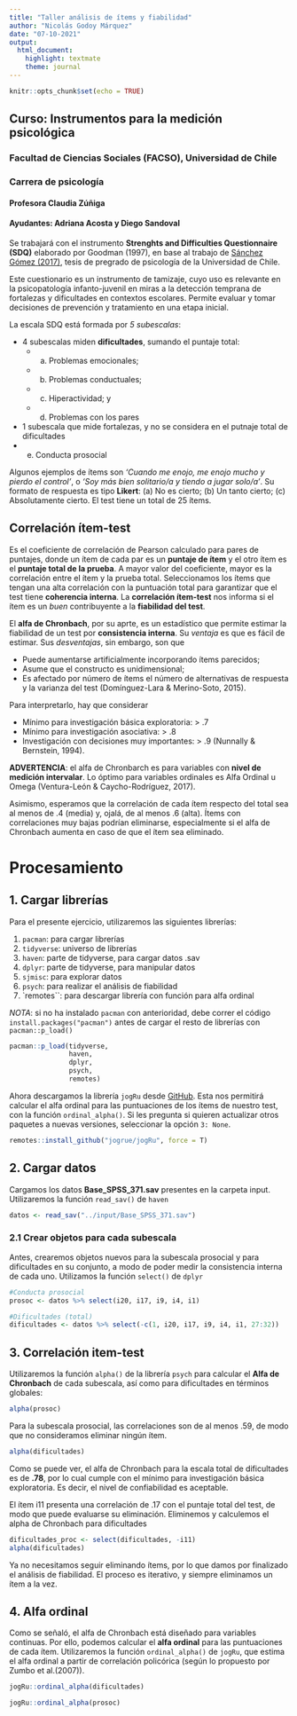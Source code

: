 ```yaml
---
title: "Taller análisis de ítems y fiabilidad"
author: "Nicolás Godoy Márquez"
date: "07-10-2021"
output: 
  html_document: 
    highlight: textmate
    theme: journal
---
```


```r
knitr::opts_chunk$set(echo = TRUE)
```

## Curso: Instrumentos para la medición psicológica
### Facultad de Ciencias Sociales (FACSO), Universidad de Chile
### Carrera de psicología
#### Profesora Claudia Zúñiga
#### Ayudantes: Adriana Acosta y Diego Sandoval

Se trabajará con el instrumento **Strenghts and Difficulties Questionnaire (SDQ)** elaborado por Goodman (1997), en base al trabajo de [Sánchez Gómez (2017)](https://repositorio.uchile.cl/handle/2250/145009), tesis de pregrado de psicología de la Universidad de Chile. 

Este cuestionario es un instrumento de tamizaje, cuyo uso es relevante en la psicopatología infanto-juvenil en miras a la detección temprana de fortalezas y dificultades en contextos escolares. Permite evaluar y tomar decisiones de prevención y tratamiento en una etapa inicial. 

La escala SDQ está formada por *5 subescalas*:

- 4 subescalas miden **dificultades**, sumando el puntaje total:
  + a) Problemas emocionales;
  + b) Problemas conductuales;
  + c) Hiperactividad; y 
  + d) Problemas con los pares
  
- 1 subescala que mide fortalezas, y no se considera en el putnaje total de dificultades
 + e) Conducta prosocial
 
Algunos ejemplos de ítems son *'Cuando me enojo, me enojo mucho y pierdo el control'*, o *'Soy más bien solitario/a y tiendo a jugar solo/a'*. Su formato de respuesta es tipo **Likert**: (a) No es cierto; (b) Un tanto cierto; (c) Absolutamente cierto. El test tiene un total de 25 ítems.

## Correlación ítem-test

Es el coeficiente de correlación de Pearson calculado para pares de puntajes, donde un ítem de cada par es un **puntaje de ítem** y el otro ítem es el **puntaje total de la prueba**. A mayor valor del coeficiente, mayor es la correlación entre el ítem y la prueba total. Seleccionamos los ítems que tengan una alta correlación con la puntuación total para garantizar que el test tiene **coherencia interna**. La **correlación ítem-test** nos informa si el ítem es un *buen* contribuyente a la **fiabilidad del test**.

El **alfa de Chronbach**, por su aprte, es un estadístico que permite estimar la fiabilidad de un test por **consistencia interna**. Su *ventaja* es que es fácil de estimar. Sus *desventajas*, sin embargo, son que

- Puede aumentarse artificialmente incorporando ítems parecidos;
- Asume que el constructo es unidimensional;
- Es afectado por número de ítems el número de alternativas de respuesta y la varianza del test (Domínguez-Lara & Merino-Soto, 2015). 

Para interpretarlo, hay que considerar 

- Mínimo para investigación básica exploratoria: > .7
- Mínimo para investigación asociativa: > .8
- Investigación con decisiones muy importantes: > .9 (Nunnally & Bernstein, 1994). 

**ADVERTENCIA**: el alfa de Chronbarch es para variables con **nivel de medición intervalar**. Lo óptimo para variables ordinales es Alfa Ordinal u Omega (Ventura-León & Caycho-Rodríguez, 2017). 

Asimismo, esperamos que la correlación de cada ítem respecto del total sea al menos de .4 (media) y, ojalá, de al menos .6 (alta). Ítems con correlaciones muy bajas podrían eliminarse, especialmente si el alfa de Chronbach aumenta en caso de que el ítem sea eliminado. 

# Procesamiento

## 1. Cargar librerías

Para el presente ejercicio, utilizaremos las siguientes librerías:

1. `pacman`: para cargar librerías
1. `tidyverse`: universo de librerías
1. `haven`: parte de tidyverse, para cargar datos .sav
1. `dplyr`: parte de tidyverse, para manipular datos
1. `sjmisc`: para explorar datos
1. `psych`: para realizar el análisis de fiabilidad
1. `remotes``: para descargar librería con función para alfa ordinal 

*NOTA*: si no ha instalado `pacman` con anterioridad, debe correr el código `install.packages("pacman")` antes de cargar el resto de librerías con `pacman::p_load()`

```r
pacman::p_load(tidyverse,
               haven,
               dplyr,
               psych,
               remotes)
```

Ahora descargamos la librería `jogRu` desde [GitHub](https://github.com/jogrue/jogRu/). Esta nos permitirá calcular el alfa ordinal para las puntuaciones de los ítems de nuestro test, con la función `ordinal_alpha()`. Si les pregunta si quieren actualizar otros paquetes a nuevas versiones, seleccionar la opción `3: None`.

```r
remotes::install_github("jogrue/jogRu", force = T)
```

## 2. Cargar datos

Cargamos los datos **Base_SPSS_371.sav** presentes en la carpeta input. Utilizaremos la función `read_sav()` de `haven`

```r
datos <- read_sav("../input/Base_SPSS_371.sav")
```

### 2.1 Crear objetos para cada subescala

Antes, crearemos objetos nuevos para la subescala prosocial y para dificultades en su conjunto, a modo de poder medir la consistencia interna de cada uno. Utilizamos la función `select()` de `dplyr`

```r

#Conducta prosocial
prosoc <- datos %>% select(i20, i17, i9, i4, i1)

#Dificultades (total)
dificultades <- datos %>% select(-c(1, i20, i17, i9, i4, i1, 27:32))

```


## 3. Correlación item-test

Utilizaremos la función `alpha()` de la librería `psych` para calcular el **Alfa de Chronbach** de cada subescala, así como para dificultades en términos globales:  

```r
alpha(prosoc)
```

Para la subescala prosocial, las correlaciones son de al menos .59, de modo que no consideramos eliminar ningún ítem. 

```r
alpha(dificultades)
```

Como se puede ver, el alfa de Chronbach para la escala total de dificultades es de **.78**, por lo cual cumple con el mínimo para investigación básica exploratoria. Es decir, el nivel de confiabilidad es aceptable. 

El ítem i11 presenta una correlación de .17 con el puntaje total del test, de modo que puede evaluarse su eliminación. Eliminemos y calculemos el alpha de Chronbach para dificultades 

```r
dificultades_proc <- select(dificultades, -i11)
alpha(dificultades)
```

Ya no necesitamos seguir eliminando ítems, por lo que damos por finalizado el análisis de fiabilidad. El proceso es iterativo, y siempre eliminamos un ítem a la vez. 

## 4. Alfa ordinal

Como se señaló, el alfa de Chronbach está diseñado para variables continuas. Por ello, podemos calcular el **alfa ordinal** para las puntuaciones de cada ítem. Utilizaremos la función `ordinal_alpha()` de `jogRu`, que estima el alfa ordinal a partir de correlación policórica (según lo propuesto por Zumbo et al.(2007)). 

```r
jogRu::ordinal_alpha(dificultades)
```

```r
jogRu::ordinal_alpha(prosoc)
```

